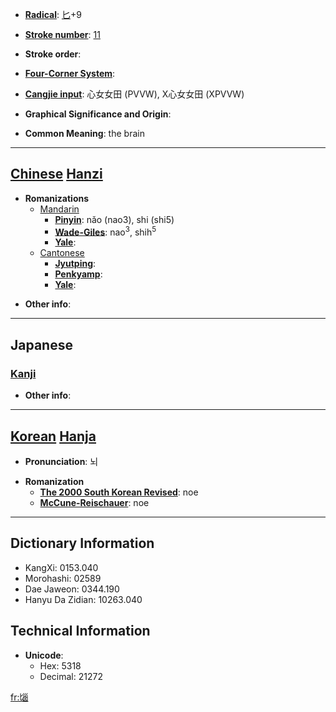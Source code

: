 * '''[[Wiktionary:Chinese radical index| Radical]]''': [[Wiktionary:Chinese radical index 匕|匕]]+9

* '''[[Wiktionary:Chinese total strokes index|Stroke number]]''': [[Wiktionary:Chinese total strokes index 11|11]]

* '''Stroke order''': 

* '''[[Wiktionary:Chinese four corner index|Four-Corner System]]''': 

* '''[[Wiktionary:Chinese Cangjie index|Cangjie input]]''': 心女女田 (PVVW), X心女女田 (XPVVW)

* '''Graphical Significance and Origin''': 

* '''Common Meaning''': the brain

----

== [[Chinese]] [[Hanzi]] ==

* '''Romanizations'''
** [[Mandarin]]
*** '''[[Pinyin]]''': nǎo (nao3), shi (shi5)
*** '''[[Wade-Giles]]''': nao<sup>3</sup>, shih<sup>5</sup>
*** '''[[Yale]]''': 
**[[Cantonese]]
***'''[[Jyutping]]''':
***'''[[Penkyamp]]''': 
***'''[[Yale]]''': 

* '''Other info''': 

----

==Japanese==
===[[Kanji]]===
{{kanji|on readings=[[どう]] (dō), [[のう]] (nō)
|kun readings=[[なうずる]] (nauzuru)
}}

* '''Other info''':  

----

== [[Korean]] [[Hanja]] ==

* '''Pronunciation''': 뇌

* '''Romanization'''
** '''[[The 2000 South Korean Revised Romanization|The 2000 South Korean Revised]]''': noe
** '''[[McCune-Reischauer]]''': noe

----

== Dictionary Information ==

* KangXi: 0153.040
* Morohashi: 02589
* Dae Jaweon: 0344.190
* Hanyu Da Zidian: 10263.040

== Technical Information ==

* '''Unicode''':
** Hex: 5318
** Decimal: 21272

[[fr:匘]]